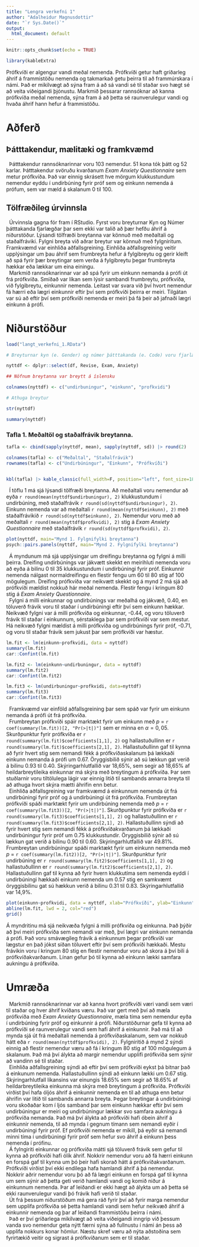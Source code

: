 ```yaml
---
title: "Lengra verkefni 1"
author: "Adalheidur Magnusdottir"
date: "`r Sys.Date()`"
output:
  html_document: default
---
```


```r
knitr::opts_chunk$set(echo = TRUE)

library(kableExtra)
```

Prófkvíði er algengur vandi meðal nemenda. Prófkvíði getur haft gríðarleg áhrif á frammistöðu nemenda og takmarkað getu þeirra til að frammúrskara í námi. Það er mikilvægt að sýna fram á að sá vandi sé til staðar svo hægt sé að veita viðeigandi þjónustu. Markmið þessarar rannsóknar að kanna prófkvíða meðal nemenda, sýna fram á að þetta sé raunverulegur vandi og hvaða áhrif hann hefur á frammistöðu.

# Aðferð

## Þátttakendur, mælitæki og framkvæmd

|   Þátttakendur rannsóknarinnar voru 103 nemendur. 51 kona tók þátt og 52 karlar. Þátttakendur svöruðu kvarðanum *Exam Anxiety Questionnaire* sem metur prófkvíða. Það var einnig skrásett hve mörgum klukkustundum nemendur eyddu í undirbúning fyrir próf sem og einkunn nemenda á prófum, sem var mæld á skalanum 0 til 100.

## Tölfræðileg úrvinnsla

|   Úrvinnsla gagna fór fram í RStudio. Fyrst voru breyturnar Kyn og Númer þátttakanda fjarlægðar þar sem ekki var talið að þær hefðu áhrif á niðurstöður. Lýsandi tölfræði breytanna var könnuð með meðaltali og staðalfráviki. Fylgni breyta við aðrar breytur var könnuð með fylgniritum. Framkvæmd var einhliða aðfallsgreining. Einhliða aðfallsgreining veitir upplýsingar um þau áhrif sem frumbreyta hefur á fylgibreytu og gerir kleift að spá fyrir þær breytingar sem verða á fylgibreytu þegar frumbreyta hækkar eða lækkar um eina einingu. 
|   Markmið rannsóknarinnar var að spá fyrir um einkunn nemanda á prófi út frá prófkvíða. Smíðað var líkan sem lýsir sambandi frumbreytu, prófkvíða, við fylgibreytu, einkunnir nemenda. Leitast var svara við því hvort nemendur fá hærri eða lægri einkunnir eftir því sem prófkvíði þeirra er meiri. Tilgátan var sú að eftir því sem prófkvíði nemenda er meiri þá fá þeir að jafnaði lægri einkunn á prófi.

# Niðurstöður

```r
load("langt_verkefni_1.RData")
```

```r

# Breyturnar kyn (e. Gender) og númer þátttakanda (e. Code) voru fjarlægðar.

nyttdf <- dplyr::select(df, Revise, Exam, Anxiety)
```

```r

## Nöfnum breytanna var breytt á íslensku

colnames(nyttdf) <- c("undirbuningur", "einkunn", "profkvidi")
```

```r

# Athuga breytur 

str(nyttdf) 

summary(nyttdf)
```

### Tafla 1. Meðaltöl og staðalfrávik breytanna.

```r
tafla <- cbind(sapply(nyttdf, mean), sapply(nyttdf, sd)) |> round(2)

colnames(tafla) <- c("Meðaltal", "Staðalfrávik")
rownames(tafla) <- c("Undirbúningur", "Einkunn", "Prófkvíði")


kbl(tafla) |> kable_classic(full_width=F, position="left", font_size=18)

```

|   Í töflu 1 má sjá lýsandi tölfræði breytanna. Að meðaltali voru nemendur að eyða `r round(mean(nyttdf$undirbuningur), 2)` klukkustundum í undirbúning, með staðalfrávik `r round(sd(nyttdf$undirbuningur), 2)`. Einkunn nemenda var að meðaltali `r round(mean(nyttdf$einkunn), 2)` með staðalfrávikið `r round(sd(nyttdf$einkunn), 2)`. Nemendur  voru með að meðaltali `r round(mean(nyttdf$profkvidi), 2)` stig á *Exam Anxiety Questionnaire* með staðalfrávik `r round(sd(nyttdf$profkvidi), 2)`.

```r
plot(nyttdf, main="Mynd 1. Fylgnifylki breytanna")
psych::pairs.panels(nyttdf, main="Mynd 2. Fylgnifylki breytanna")
```

|   Á myndunum má sjá upplýsingar um dreifingu breytanna og fylgni á milli þeirra. Dreifing undirbúnings var jákvætt skekkt en meirihluti nemenda voru að eyða á bilinu 0 til 35 klukkustundum í undirbúningi fyrir próf. Einkunnir nemenda nálgast normaldreifingu en flestir fengu um 60 til 80 stig af 100 mögulegum. Dreifing prófkvíða var neikvætt skekkt og á mynd 2 má sjá að prófkvíði mældist nokkuð hár meðal nemenda. Flestir fengu í kringum 80 stig á *Exam Anxiety Questionnaire*. 
|   Fylgni á milli einkunnar og undirbúnings var meðalhá og jákvæð, 0.40, en töluverð frávik voru til staðar í undirbúningi eftir því sem einkunn hækkar. Neikvæð fylgni var á milli prófkvíða og einkunnar, -0.44, og voru töluverð frávik til staðar í einkunnum, sérstaklega þar sem prófkvíði var sem mestur. Há neikvæð fylgni mældist á milli prófkvíða og undirbúnings fyrir próf, -0.71, og voru til staðar frávik sem jukust þar sem prófkvíði var hæstur.


```r
lm.fit <- lm(einkunn~profkvidi, data = nyttdf)
summary(lm.fit)
car::Confint(lm.fit)
```

```r
lm.fit2 <- lm(einkunn~undirbuningur, data = nyttdf)
summary(lm.fit2)
car::Confint(lm.fit2)

lm.fit3 <- lm(undirbuningur~profkvidi, data=nyttdf)
summary(lm.fit3)
car::Confint(lm.fit3)
```
|   Framkvæmd var einföld aðfallsgreining þar sem spáð var fyrir um einkunn nemanda á prófi út frá prófkvíða.
|   Frumbreytan prófkvíði spáir marktækt fyrir um einkunn með *p* = `r coef(summary(lm.fit))[2, "Pr(>|t|)"]` sem er minna en $\alpha = 0,05$. Skurðpunktur fyrir prófkvíða er `r round(summary(lm.fit)$coefficients[1,1], 2)` og hallastuðullinn er `r round(summary(lm.fit)$coefficients[2,1], 2)`. Hallastuðullinn gaf til kynna að fyrir hvert stig sem nemandi fékk á prófkvíðaskalanum þá lækkaði einkunn nemanda á prófi um 0.67. Öryggisbilið sýnir að sú lækkun gat verið á bilinu 0.93 til 0.40. Skýringarhlutfallið var 18,65%, sem segir að 18,65% af heildarbreytileika einkunnar má skýra með breytingum á prófkvíða. Þar sem stuðlarnir voru tiltölulega lágir var einnig litið til sambands annarra breyta til að athuga hvort skýra mætti áhrifin enn betur. 
|   Einhliða aðfallsgreining var framkvæmd á einkunnum nemenda út frá undirbúningi fyrir próf og á undirbúningi út frá prófkvíða. Frumbreytan prófkvíði spáði marktækt fyrir um undirbúning nemenda með *p* = `r coef(summary(lm.fit3))[2, "Pr(>|t|)"]`. Skurðpunktur fyrir prófkvíða er `r round(summary(lm.fit3)$coefficients[1,1], 2)` og hallastuðullinn er `r round(summary(lm.fit3)$coefficients[2,1], 2)`. Hallastuðullinn sýndi að fyrir hvert stig sem nemandi fékk á prófkvíðakvarðanum þá lækkaði undirbúningur fyrir próf um 0.75 klukkustundir. Öryggisbilið sýnir að sú lækkun gat verið á bilinu 0.90 til 0.60. Skýringarhlutfallið var 49.81%. Frumbreytan undirbúningur spáði marktækt fyrir um einkunn nemenda með *p* = `r coef(summary(lm.fit2))[2, "Pr(>|t|)"]`. Skurðpunktur fyrir undirbúning er `r round(summary(lm.fit2)$coefficients[1,1], 2)` og hallastuðullinn er `r round(summary(lm.fit2)$coefficients[2,1], 2)`. Hallastuðullinn gaf til kynna að fyrir hvern klukkutíma sem nemenda eyddi í undirbúningi hækkaði einkunn nemenda um 0.57 stig en samkvæmt öryggisbilinu gat sú hækkun verið á bilinu 0.31 til 0.83. Skýringarhlutfallið var 14,9%. 

```r
plot(einkunn~profkvidi, data = nyttdf, xlab="Prófkvíði", ylab="Einkunn", main="Mynd 3. Fylgnirit  einkunna og prófkvíða")
abline(lm.fit, lwd = 2, col="red")
grid()
```

Á myndritinu má sjá neikvæða fylgni á milli prófkvíða og einkunna. Það þýðir að því meiri prófkvíða sem nemandi var með, því lægri var einkunn nemanda á prófi. Það voru smávægileg frávik á einkunnum þegar prófkvíði var lægstur en það jókst síðan töluvert eftir því sem prófkvíði hækkaði. Mestu frávikin voru í kringum 80 stig en flestir nemendur voru að skora á því bili á prófkvíðakvarðanum. Línan gefur þó til kynna að einkunn lækki samfara aukningu á prófkvíða. 

# Umræða
|   Markmið rannsóknarinnar var að kanna hvort prófkvíði væri vandi sem væri til staðar og hver áhrif kvíðans væru. Það var gert með því að mæla prófkvíða með *Exam Anxiety Questionnaire*, mæla tíma sem nemendur eyða í undirbúning fyrir próf og einkunnir á prófi. Niðurstöðurnar gefa til kynna að prófkvíði sé raunverulegur vandi sem hafi áhrif á einkunnir. Það má til að mynda sjá út frá meðaltali nemenda á prófkvíðaskalanum, sem var nokkuð hátt eða `r round(mean(nyttdf$profkvidi), 2)`. Fylgniritið á mynd 2 sýndi einnig að flestir nemendur væru að fá í kringum 80 stig af 100 mögulegum á skalanum. Það má því álykta að margir nemendur upplifi prófkvíða sem sýnir að vandinn sé til staðar.

|   Einhliða aðfallsgreining sýndi að eftir því sem prófkvíði eykst þá bitnar það á einkunum nemenda. Hallastuðullinn sýndi að  einkunn lækki um 0.67 stig. Skýringarhlutfall líkansins var einungis 18.65% sem segir að 18.65% af heildarbreytileika einkunna má skýra með breytingum á prófkvíða. Prófkvíði virðist því hafa óljós áhrif á einkunnir nemenda en til að athuga enn betur áhrifin var litið til sambands annarra breyta. Þegar breytingar á undirbúningi voru skoðaðar kom í ljós samband þar sem einkunn hækkar eftir því sem undirbúningur er meiri og undirbúningur lækkar svo samfara aukningu á prófkvíða nemanda. Það má því álykta að prófkvíði hafi óbein áhrif á einkunnir nemenda, til að mynda í gegnum tímann sem nemandi eyðir í undirbúningi fyrir próf. Ef prófkvíði nemenda er mikill, þá eyðir sá nemandi minni tíma í undirbúningi fyrir próf sem hefur svo áhrif á einkunn þess nemenda í prófinu. 

|   Á fylngiriti einkunnar og prófkvíða mátti sjá töluverð frávik sem gefur til kynna að prófkvíði hafi ólík áhrif. Nokkrir nemendur voru að fá hærri einkunn en forspá gaf til kynna um þó þeir hafi skorað hátt á prófkvíðakvarðanum. Prófkvíði virðist því ekki endilega hafa hamlandi áhrif á þá nemendur. Nokkrir aðrir nemendur voru þó að fá lægri einkunn en forspá gaf til kynna um sem sýnir að þetta geti verið hamlandi vandi og komið niður á einkunnum nemenda. Þar af leiðandi er ekki hægt að álykta um að þetta sé ekki raunverulegur vandi þó frávik hafi verið til staðar. 

|   Út frá þessum niðurstöðum má gera ráð fyrir því að fyrir marga nemendur sem upplifa prófkvíða sé þetta hamlandi vandi sem hefur neikvæð áhrif á einkunnir nemenda og þar af leiðandi frammistöðu þeirra í námi. 

|   Það er því gríðarlega mikilvægt að veita viðeigandi inngrip við þessum vanda svo nemendur geta nýtt færni sýna að fullnustu í námi án þess að upplifa nokkurs konar hömlur. Næstu skref væru að nýta aðstoðina sem fyrirtækið veitir og sigrast á prófkvíðanum sem er til staðar.

